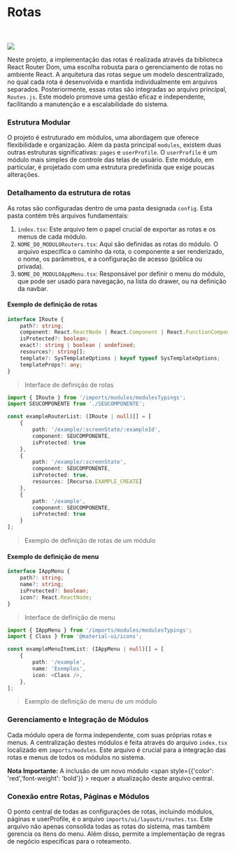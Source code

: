 
<Meta title="Documentação/Rotas" />

# Rotas

<br />
<br />

<img src={Image} />

Neste projeto, a implementação das rotas é realizada através da biblioteca React Router Dom, uma escolha robusta para o gerenciamento de rotas no ambiente React. A arquitetura das rotas segue um modelo descentralizado, no qual cada rota é desenvolvida e mantida individualmente em arquivos separados. Posteriormente, essas rotas são integradas ao arquivo principal, `Routes.js`. Este modelo promove uma gestão eficaz e independente, facilitando a manutenção e a escalabilidade do sistema.

### Estrutura Modular

O projeto é estruturado em módulos, uma abordagem que oferece flexibilidade e organização. Além da pasta principal `modules`, existem duas outras estruturas significativas: `pages` e `userProfile`. O `userProfile` é um módulo mais simples de controle das telas de usuário. Este módulo, em particular, é projetado com uma estrutura predefinida que exige poucas alterações.

### Detalhamento da estrutura de rotas

As rotas são configuradas dentro de uma pasta designada `config`. Esta pasta contém três arquivos fundamentais:

1. `index.tsx`: Este arquivo tem o papel crucial de exportar as rotas e os menus de cada módulo.
1. `NOME_DO_MODULORouters.tsx`: Aqui são definidas as rotas do módulo. O arquivo especifica o caminho da rota, o componente a ser renderizado, o nome, os parâmetros, e a configuração de acesso (pública ou privada).
1. `NOME_DO_MODULOAppMenu.tsx`: Responsável por definir o menu do módulo, que pode ser usado para navegação, na lista do drawer, ou na definição da navbar.

#### Exemplo de definição de rotas

```typescript
interface IRoute {
	path?: string;
	component: React.ReactNode | React.Component | React.FunctionComponent<any> | React.ComponentType<any>;
	isProtected?: boolean;
	exact?: string | boolean | undefined;
	resources?: string[];
	template?: SysTemplateOptions | keyof typeof SysTemplateOptions;
	templateProps?: any;
}
```

> Interface de definição de rotas

```typescript
import { IRoute } from '/imports/modules/modulesTypings';
import SEUCOMPONENTE from './SEUCOMPONENTE';

const exampleRouterList: (IRoute | null)[] = [
	{
		path: '/example/:screenState/:exampleId',
		component: SEUCOMPONENTE,
		isProtected: true
	},
	{
		path: '/example/:screenState',
		component: SEUCOMPONENTE,
		isProtected: true,
		resources: [Recurso.EXAMPLE_CREATE]
	},
	{
		path: '/example',
		component: SEUCOMPONENTE,
		isProtected: true
	}
];
```

> Exemplo de definição de rotas de um módulo

#### Exemplo de definição de menu

```typescript
interface IAppMenu {
	path?: string;
	name?: string;
	isProtected?: boolean;
	icon?: React.ReactNode;
}
```

> Interface de definição de menu

```typescript
import { IAppMenu } from '/imports/modules/modulesTypings';
import { Class } from '@material-ui/icons';

const exampleMenuItemList: (IAppMenu | null)[] = [
    {
        path: '/example',
        name: 'Exemplos',
        icon: <Class />,
    },
];
```

> Exemplo de definição de menu de um módulo

### Gerenciamento e Integração de Módulos

Cada módulo opera de forma independente, com suas próprias rotas e menus. A centralização destes módulos é feita através do arquivo `index.tsx` localizado em `imports/modules`. Este arquivo é crucial para a integração das rotas e menus de todos os módulos no sistema.

**Nota Importante:** A inclusão de um novo módulo <span style={{'color': 'red','font-weight': 'bold'}} > requer a atualização deste arquivo central.</span>

### Conexão entre Rotas, Páginas e Módulos

O ponto central de todas as configurações de rotas, incluindo módulos, páginas e userProfile, é o arquivo `imports/ui/layouts/routes.tsx`. Este arquivo não apenas consolida todas as rotas do sistema, mas também gerencia os itens do menu. Além disso, permite a implementação de regras de negócio específicas para o roteamento.
